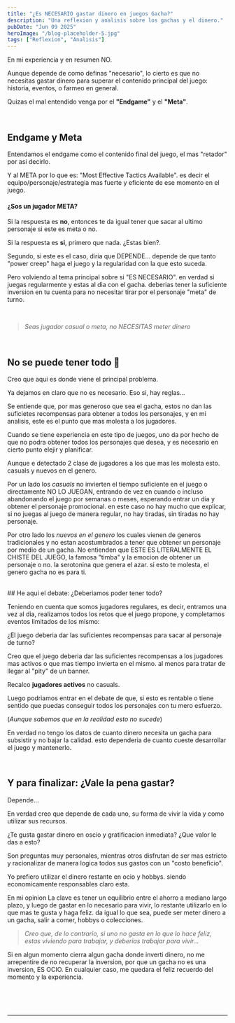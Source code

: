 ```yaml
---
title: "¿Es NECESARIO gastar dinero en juegos Gacha?"
description: "Una reflexion y analisis sobre los gachas y el dinero."
pubDate: "Jun 09 2025"
heroImage: "/blog-placeholder-5.jpg"
tags: ["Reflexion", "Analisis"]
---
```


En mi experiencia y en resumen NO.

Aunque depende de como definas "necesario", lo cierto es que no necesitas gastar dinero para superar el contenido principal del juego: historia, eventos, o farmeo en general.

Quizas el mal entendido venga por el **"Endgame"** y el **"Meta"**.

<br />

## Endgame y Meta

Entendamos el endgame como el contenido final del juego, el mas "retador" por asi decirlo.

Y al META por lo que es: "Most Effective Tactics Available". es decir el equipo/personaje/estrategia mas fuerte y eficiente de ese momento en el juego.

#### ¿Sos un jugador META?

Si la respuesta es **no**, entonces te da igual tener que sacar al ultimo personaje si este es meta o no.

Si la respuesta es **si**, primero que nada. ¿Estas bien?.

Segundo, si este es el caso, diria que DEPENDE... depende de que tanto "power creep" haga el juego y la regularidad con la que esto suceda.

Pero volviendo al tema principal sobre si "ES NECESARIO". en verdad si juegas regularmente y estas al dia con el gacha. deberias tener la suficiente inversion en tu cuenta para no necesitar tirar por el personaje "meta" de turno.

<br />

> _Seas jugador casual o meta, no NECESITAS meter dinero_

<br />

## No se puede tener todo 🥀

Creo que aqui es donde viene el principal problema.

Ya dejamos en claro que no es necesario. Eso si, hay reglas...

Se entiende que, por mas generoso que sea el gacha, estos no dan las suficietes recompensas para obtener a todos los personajes, y en mi analisis, este es el punto que mas molesta a los jugadores.

Cuando se tiene experiencia en este tipo de juegos, uno da por hecho de que no podra obtener todos los personajes que desea, y es necesario en cierto punto elejir y planificar.

Aunque e detectado 2 clase de jugadores a los que mas les molesta esto. casuals y nuevos en el genero.

Por un lado los _casuals_ no invierten el tiempo suficiente en el juego o directamente NO LO JUEGAN,
entrando de vez en cuando o incluso abandonando el juego por semanas o meses, esperando entrar un dia y obtener el personaje promocional. en este caso no hay mucho que explicar,
si no juegas al juego de manera regular, no hay tiradas, sin tiradas no hay personaje.

Por otro lado los _nuevos en el genero_ los cuales vienen de generos tradicionales y no estan acostumbrados a tener que obtener un personaje por medio de un gacha.
No entienden que ESTE ES LITERALMENTE EL CHISTE DEL JUEGO,
la famosa "timba" y la emocion de obtener un personaje o no. la serotonina que genera el azar. si esto te molesta, el genero gacha no es para ti.

<br />
## He aqui el debate: ¿Deberiamos poder tener todo?

Teniendo en cuenta que somos jugadores regulares, es decir, entramos una vez al dia, realizamos todos los retos que el juego propone,
y completamos eventos limitados de los mismo:

¿El juego deberia dar las suficientes recompensas para sacar al personaje de turno?

Creo que el juego deberia dar las suficientes recompensas a los jugadores mas activos o que mas tiempo invierta en el mismo. al menos para tratar de llegar al "pity" de un banner.

Recalco **jugadores activos** no casuals.

Luego podriamos entrar en el debate de que, si esto es rentable o tiene sentido que puedas conseguir todos los personajes con tu mero esfuerzo.

(_Aunque sabemos que en la realidad esto no sucede_)

En verdad no tengo los datos de cuanto dinero necesita un gacha para subsistir y no bajar la calidad. esto dependeria de cuanto cueste desarrollar el juego y mantenerlo.

<br />

## Y para finalizar: ¿Vale la pena gastar?

Depende...

En verdad creo que depende de cada uno, su forma de vivir la vida y como utilizar sus recursos.

¿Te gusta gastar dinero en oscio y gratificacion inmediata? ¿Que valor le das a esto?

Son preguntas muy personales, mientras otros disfrutan de ser mas estricto y racionalizar de manera logica todos sus gastos con un "costo beneficio".

Yo prefiero utilizar el dinero restante en ocio y hobbys. siendo economicamente responsables claro esta.

En mi opinion La clave es tener un equilibrio entre el ahorro a mediano largo plazo, y luego de gastar en lo necesario para vivir, lo restante utilizarlo en lo que mas te gusta y haga feliz.
da igual lo que sea, puede ser meter dinero a un gacha, salir a comer, hobbys o colecciones.

> _Creo que, de lo contrario, si uno no gasta en lo que lo hace feliz, estas viviendo para trabajar, y deberias trabajar para vivir..._

Si en algun momento cierra algun gacha donde inverti dinero, no me arrepentire de no recuperar la inversion, por que un gacha no es una inversion, ES OCIO. En cualquier caso, me quedara el feliz recuerdo del momento y la experiencia.

<br />
<br />
<br />

---
